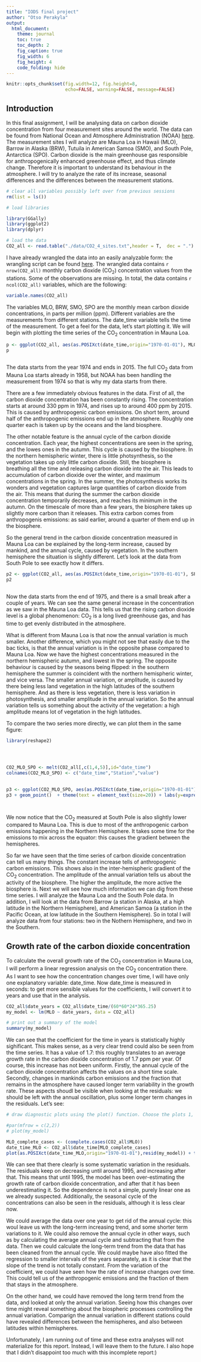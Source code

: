 ```yaml
---
title: "IODS final project"
author: "Otso Perakyla"
output:
  html_document:
    theme: journal
    toc: true
    toc_depth: 2
    fig_caption: true
    fig_width: 6
    fig_height: 4
    code_folding: hide
---
```



```r
knitr::opts_chunk$set(fig.width=12, fig.height=8,
                      echo=FALSE, warning=FALSE, message=FALSE)
```

## Introduction

In this final assignment, I will be analysing data on carbon dioxide concentration from four measurement sites around the world. The data can be found from National Ocean and Atmosphere Administration (NOAA) [here](https://www.esrl.noaa.gov/gmd/dv/data/index.php?parameter_name=Carbon%2BDioxide&type=Insitu). The measurement sites I will analyze are Mauna Loa in Hawaii (MLO), Barrow in Alaska (BRW), Tutuila in American Samoa (SMO), and South Pole, Antarctica (SPO). Carbon dioxide is the main greenhouse gas responsible for anthropogenically enhanced greenhouse effect, and thus climate change. Therefore it is important to understand its behaviour in the atmosphere. I will try to analyze the rate of its increase, seasonal differences and the differences between the measurement stations. 

```r


# clear all variables possibly left over from previous sessions
rm(list = ls())

# load libraries

library(GGally)
library(ggplot2)
library(dplyr)

# load the data
CO2_all <- read.table("./data/CO2_4_sites.txt",header = T,  dec = ".")

```

I have already wrangled the data into an easily analyzable form: the wrangling script can be found [here](https://github.com/otsopera/IODS-final/blob/master/data/create_CO2.R). The wrangled data contains `r nrow(CO2_all) ` monthly carbon dioxide (CO$_2$) concentration values from the stations. Some of the observations are missing. In total, the data contains `r ncol(CO2_all) ` variables, which are the following:

```r

variable.names(CO2_all)


```

The variables MLO, BRW, SMO, SPO are the monthly mean carbon dioxide concentrations, in parts per million (ppm). Different variables are the measurements from different stations. The date_time variable tells the time of the measurement. To get a feel for the data, let's start plotting it. We will begin with plotting the time series of the CO$_2$ concentration in Mauna Loa.


```r



p <- ggplot(CO2_all, aes(as.POSIXct(date_time,origin="1970-01-01"), MLO)) + geom_point() + theme(text = element_text(size=20)) + labs(y=expression(CO["2"]~concentration~(ppm)), x = "Time") + ggtitle("Carbon dioxide concentration in Mauna Loa")
p



```


The data starts from the year 1974 and ends in 2015. The full CO$_2$ data from Mauna Loa starts already in 1958, but NOAA has been handling the measurement from 1974 so that is why my data starts from there.

There are a few immediately obvious features in the data. First of all, the carbon dioxide concentration has been constantly rising. The concentration starts at around 330 ppm in 1974, and rises up to around 400 ppm by 2015. This is caused by anthropogenic carbon emissions. On short term, around half of the anthropogenic emissions end up in the atmosphere. Roughly one quarter each is taken up by the oceans and the land biosphere. 

The other notable feature is the annual cycle of the carbon dioxide concentration. Each year, the highest concentrations are seen in the spring, and the lowes ones in the autumn. This cycle is caused by the biosphere. In the northern hemispheric winter, there is little photsynthesis, so the vegetation takes up only little carbon dioxide. Still, the biosphere is breathing all the time and releasing carbon dioxide into the air. This leads to accumulation of carbon dioxide over the winter, and maximum concentrations in the spring. In the summer, the photosynthesis works its wonders and vegetation captures large quantities of carbon dioxide from the air. This means that during the summer the carbon dioxide concentration temporarily decreases, and reaches its minimum in the autumn. On the timescale of more than a few years, the biosphere takes up slightly more carbon than it releases. This extra carbon comes from anthropogenis emissions: as said earlier, around a quarter of them end up in the biosphere. 

So the general trend in the carbon dioxide concentration measured in Mauna Loa can be explained by the long-term increase, caused by mankind, and the annual cycle, caused by vegetation. In the southern hemisphere the situation is slightly different. Let's look at the data from South Pole to see exactly how it differs.  

```r



p2 <- ggplot(CO2_all, aes(as.POSIXct(date_time,origin="1970-01-01"), SPO)) + geom_point() + theme(text = element_text(size=20)) + labs(y=expression(CO["2"]~concentration~(ppm)), x = "Time") + ggtitle("Carbon dioxide concentration in South Pole")
p2



```

Now the data starts from the end of 1975, and there is a small break after a couple of years. We can see the same general increase in the concentration as we saw in the Mauna Loa data. This tells us that the rising carbon dioxide level is a global phenomenon: CO$_2$ is a long lived greenhouse gas, and has time to get evenly distributed in the atmosphere.

What is different from Mauna Loa is that now the annual variation is much smaller. Another difference, which you might not see that easily due to the bac ticks, is that the annual variation is in the opposite phase compared to Mauna Loa. Now we have the highest concentrations measured in the northern hemispheric autumn, and lowest in the spring. The opposite behaviour is caused by the seasons being flipped: in the southern hemisphere the summer is coincident with the northern hemispheric winter, and vice versa. The smaller annual variation, or amplitude, is caused by there being less land vegetation in the high latitudes of the southern hemisphere. And as there is less vegetation, there is less variation in photosynthesis, and smaller amplitude in the annual variation. So the annual variation tells us something about the activity of the vegetation: a high amplitude means lot of vegetation in the high latitudes.    

To compare the two series more directly, we can plot them in the same figure:



```r

library(reshape2)



  
CO2_MLO_SPO <- melt(CO2_all[,c(1,4,5)],id="date_time")
colnames(CO2_MLO_SPO) <- c("date_time","Station","value") 
 

p3 <- ggplot(CO2_MLO_SPO, aes(as.POSIXct(date_time,origin="1970-01-01"), value, colour = Station))
p3 + geom_point()  + theme(text = element_text(size=20)) + labs(y=expression(CO["2"]~concentration~(ppm)), x = "Time") + ggtitle("Carbon dioxide concentration")




```

We now notice that the CO$_2$ measured at South Pole is also slightly lower compared to Mauna Loa. This is due to most of the anthropogenic carbon emissions happening in the Northern Hemisphere. It takes some time for the emissions to mix across the equator: this causes the gradient between the hemispheres. 

So far we have seen that the time series of carbon dioxide concentration can tell us many things. The constant increase tells of anthropogenic carbon emissions. This shows also in the inter-hemispheric gradient of the CO$_2$ concentration. The amplitude of the annual variation tells us about the activity of the biosphere. The higher the amplitude, the more active the biosphere is. Next we will see how much information we can dig from these time series. I will analyze the Mauna Loa and the South Pole data. In addition, I will look at the data from Barrow (a station in Alaska, at a high latitude in the Northern Hemisphere), and American Samoa (a station in the Pacific Ocean, at low latitude in the Southern Hemisphere). So in total I will analyze data from four stations: two in the Nothern Hemisphere, and two in the Southern. 

## Growth rate of the carbon dioxide concentration

To calculate the overall growth rate of the CO$_2$ concentration in Mauna Loa, I will perform a linear regression analysis on the CO$_2$ concentration there. As I want to see how the concentration changes over time, I will have only one explanatory variable: date_time. Now date_time is measured in seconds: to get more sensible values for the coefficients, I will convert it to years and use that in the analysis.



```r

CO2_all$date_years = CO2_all$date_time/(60*60*24*365.25)
my_model <- lm(MLO ~ date_years, data = CO2_all)

# print out a summary of the model
summary(my_model)
```


We can see that the coefficient for the time in years is statistically highly sighificant. This makes sense, as a very clear trend could also be seen from the time series. It has a value of 1.7: this roughly translates to an average growth rate in the carbon dioxide concentration of 1.7 ppm per year. Of course, this increase has not been uniform. Firstly, the annual cycle of the carbon dioxide concentration affects the values on a short time scale. Secondly, changes in mankinds carbon emissions and the fraction that remains in the atmosphere have caused longer term variability in the growth rate. These aspects shoudl be visible when looking at the residuals: we should be left with the annual oscillation, plus some longer term changes in the residuals. Let's see:


 
```r

# draw diagnostic plots using the plot() function. Choose the plots 1, 2 and 5

#par(mfrow = c(2,2))
# plot(my_model)

MLO_complete_cases <- (complete.cases(CO2_all$MLO))
date_time_MLO <- CO2_all$date_time[MLO_complete_cases]
plot(as.POSIXct(date_time_MLO,origin="1970-01-01"),resid(my_model)) + theme(text = element_text(size=20))# + title(ylab="Residual (ppm)", xlab = "Time")# + ggtitle("Residuals vs. time")

```



We can see that there clearly is some systematic variation in the residuals. The residuals keep on decreasing until around 1995, and increasing after that. This means that until 1995, the model has been over-estimating the growth rate of carbon dioxide concentration, and after that it has been underestimating it. So the dependence is not a simple, purely linear one as we already suspected. Additionally, the seasonal cycle of the concentrations can also be seen in the residuals, although it is less clear now. 

We could average the data over one year to get rid of the annual cycle: this woul leave us with the long-term increasing trend, and some shorter term variations to it. We could also remove the annual cycle in other ways, such as by calculating the average annual cycle and subtracting that from the data. Then we could calculate the long-term trend from the data that has been cleaned from the annual cycle. We could maybe have also fitted the regression to smaller intervals of the years separately, as it is clear that the slope of the trend is not totally constant. From the variation of the coefficient, we could have seen how the rate of increase changes over time. This could tell us of the anthropogenic emissions and the fraction of them that stays in the atmosphere. 

On the other hand, we could have removed the long term trend from the data, and looked at only the annual variation. Seeing how this changes over time might reveal something about the biospheric processes controlling the annual variation. Comparign the annual variation in different stations could have revealed differences between the hemispheres, and also between latitudes within hemispheres. 

Unfortunately, I am running out of time and these extra analyses will not materialize for this report. Instead, I will leave them to the future. I also hope that I didn't disappoint too much with this incomplete report:)

